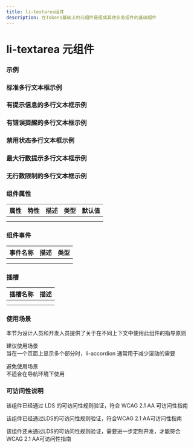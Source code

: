 ```yaml
---
title: li-textarea组件
description: 在Tokens基础上的元组件是组成其他业务组件的基础组件
---
```


# li-textarea 元组件

### 示例

### 标准多行文本框示例


<Basic />

### 有提示信息的多行文本框示例


<Helptext />

### 有错误提醒的多行文本框示例


<Error />

### 禁用状态多行文本框示例


<Disabled />

### 最大行数提示多行文本框示例


<Max />

### 无行数限制的多行文本框示例


<More />

### 组件属性

| 属性 | 特性 | 描述 | 类型 | 默认值 |
| ---- | ---- | ---- | ---- | ------ |
|      |      |      |      |        |
|      |      |      |      |        |

### 组件事件

| 事件名称 | 描述 | 类型 |
| -------- | ---- | ---- |
|          |      |      |
|          |      |      |

### 插槽

| 插槽名称 | 描述 |
| -------- | ---- |
|          |      |
|          |      |

### 使用场景

本节为设计人员和开发人员提供了关于在不同上下文中使用此组件的指导原则


<Callout emoji='❤️'>
  建议使用场景
  <br />
  当在一个页面上显示多个部分时，li-accordion 通常用于减少滚动的需要
</Callout>

<Callout
  type='error'
  emoji='️🚫'>
  避免使用场景
  <br />
  不适合在导航环境下使用
</Callout>

### 可访问性说明

该组件已经通过 LDS 的可访问性规则验证，符合 WCAG 2.1 AA 可访问性指南

<Callout
  type='warning'
  emoji='✅'>
  该组件已经通过LDS的可访问性规则验证，符合WCAG 2.1 AA可访问性指南
</Callout>

<Callout
  type='warning'
  emoji='❎'>
  该组件还未通过LDS的可访问性规则验证，需要进一步定制开发，才能符合WCAG 2.1
  AA可访问性指南
</Callout>
